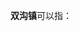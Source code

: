 '''双沟镇'''可以指：
{{PRC admin/disambig|32/03/24/103/000|32/13/24/101/000|34/16/02/115/000|42/06/07/107/000}}
{{disambig|cat=三字中国镇名消歧义}}